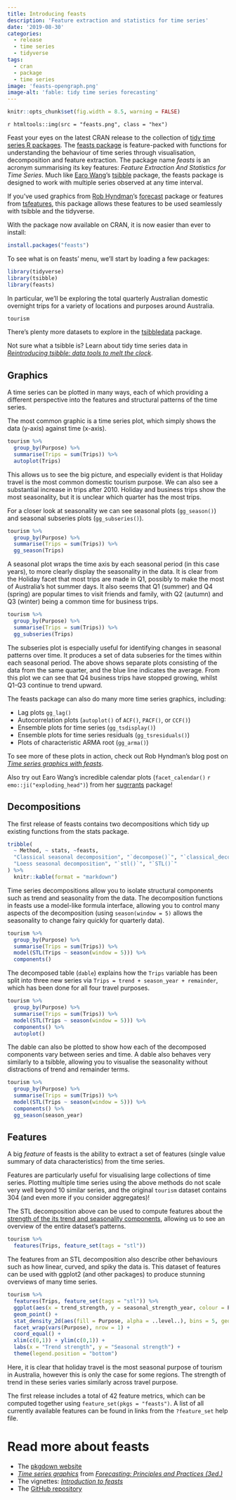 ```yaml
---
title: Introducing feasts
description: 'Feature extraction and statistics for time series'
date: '2019-08-30'
categories:
  - release
  - time series
  - tidyverse
tags:
  - cran
  - package
  - time series
image: 'feasts-opengraph.png'
image-alt: 'fable: tidy time series forecasting'
---
```


```r
knitr::opts_chunk$set(fig.width = 8.5, warning = FALSE)
```


`r htmltools::img(src = "feasts.png", class = "hex")`

Feast your eyes on the latest CRAN release to the collection of [tidy time series R packages](http://tidyverts.org/). The [feasts package](http://feasts.tidyverts.org/) is feature-packed with functions for understanding the behaviour of time series through visualisation, decomposition and feature extraction. The package name *feasts* is an acronym summarising its key features: *Feature Extraction And Statistics for Time Series*. Much like [Earo Wang](https://earo.me/)'s [tsibble](https://tsibble.tidyverts.org/) package, the feasts package is designed to work with multiple series observed at any time interval. 

If you've used graphics from [Rob Hyndman](https://robjhyndman.com/)'s [forecast](http://pkg.robjhyndman.com/forecast/) package or features from [tsfeatures](https://pkg.robjhyndman.com/tsfeatures/), this package allows these features to be used seamlessly with tsibble and the tidyverse.

With the package now available on CRAN, it is now easier than ever to install:
```r
install.packages("feasts")
```

To see what is on feasts' menu, we'll start by loading a few packages:

```r
library(tidyverse)
library(tsibble)
library(feasts)
```

In particular, we'll be exploring the total quarterly Australian domestic overnight trips for a variety of locations and purposes around Australia.
```r
tourism
```

There's plenty more datasets to explore in the [tsibbledata](/blog/tsibbledata/) package. 

Not sure what a tsibble is? Learn about tidy time series data in [*Reintroducing tsibble: data tools to melt the clock*](https://blog.earo.me/2018/12/20/reintro-tsibble/).

## Graphics

A time series can be plotted in many ways, each of which providing a different perspective into the features and structural patterns of the time series.

The most common graphic is a time series plot, which simply shows the data (y-axis) against time (x-axis).
```r
tourism %>% 
  group_by(Purpose) %>% 
  summarise(Trips = sum(Trips)) %>% 
  autoplot(Trips)
```

This allows us to see the big picture, and especially evident is that Holiday travel is the most common domestic tourism purpose. We can also see a substantial increase in trips after 2010. Holiday and business trips show the most seasonality, but it is unclear which quarter has the most trips.

For a closer look at seasonality we can see seasonal plots (`gg_season()`) and seasonal subseries plots (`gg_subseries()`).

```r
tourism %>% 
  group_by(Purpose) %>% 
  summarise(Trips = sum(Trips)) %>% 
  gg_season(Trips)
```

A seasonal plot wraps the time axis by each seasonal period (in this case years), to more clearly display the seasonality in the data. It is clear from the Holiday facet that most trips are made in Q1, possibly to make the most of Australia's hot summer days. It also seems that Q1 (summer) and Q4 (spring) are popular times to visit friends and family, with Q2 (autumn) and Q3 (winter) being a common time for business trips.

```r
tourism %>% 
  group_by(Purpose) %>% 
  summarise(Trips = sum(Trips)) %>% 
  gg_subseries(Trips)
```

The subseries plot is especially useful for identifying changes in seasonal patterns over time. It produces a set of data subseries for the times within each seasonal period. The above shows separate plots consisting of the data from the same quarter, and the blue line indicates the average. From this plot we can see that Q4 business trips have stopped growing, whilst Q1-Q3 continue to trend upward.

The feasts package can also do many more time series graphics, including:

* Lag plots `gg_lag()`
* Autocorrelation plots (`autoplot()` of `ACF()`, `PACF()`, or `CCF()`)
* Ensemble plots for time series (`gg_tsdisplay()`)
* Ensemble plots for time series residuals (`gg_tsresiduals()`)
* Plots of characteristic ARMA root (`gg_arma()`)

To see more of these plots in action, check out Rob Hyndman's blog post on [*Time series graphics with feasts*](https://robjhyndman.com/hyndsight/feasts/).

Also try out Earo Wang's incredible calendar plots (`facet_calendar()` `r emo::ji("exploding_head")`) from her [sugrrants](https://pkg.earo.me/sugrrants/) package!

## Decompositions

The first release of feasts contains two decompositions which tidy up existing functions from the stats package.

```r
tribble(
  ~ Method, ~ stats, ~feasts,
  "Classical seasonal decomposition", "`decompose()`", "`classical_decomposition()`",
  "Loess seasonal decomposition", "`stl()`", "`STL()`"
) %>% 
  knitr::kable(format = "markdown")
```

Time series decompositions allow you to isolate structural components such as trend and seasonality from the data. The decomposition functions in feasts use a model-like formula interface, allowing you to control many aspects of the decomposition (using `season(window = 5)` allows the seasonality to change fairy quickly for quarterly data).

```r
tourism %>% 
  group_by(Purpose) %>% 
  summarise(Trips = sum(Trips)) %>% 
  model(STL(Trips ~ season(window = 5))) %>% 
  components()
```

The decomposed table (`dable`) explains how the `Trips` variable has been split into three new series via `Trips = trend + season_year + remainder`, which has been done for all four travel purposes.

```r
tourism %>% 
  group_by(Purpose) %>% 
  summarise(Trips = sum(Trips)) %>% 
  model(STL(Trips ~ season(window = 5))) %>% 
  components() %>% 
  autoplot()
```

The dable can also be plotted to show how each of the decomposed components vary between series and time. A dable also behaves very similarly to a tsibble, allowing you to visualise the seasonality without distractions of trend and remainder terms.

```r
tourism %>% 
  group_by(Purpose) %>% 
  summarise(Trips = sum(Trips)) %>% 
  model(STL(Trips ~ season(window = 5))) %>%
  components() %>% 
  gg_season(season_year)
```

## Features

A big *feature* of feasts is the ability to extract a set of features (single value summary of data characteristics) from the time series.

Features are particularly useful for visualising large collections of time series. Plotting multiple time series using the above methods do not scale very well beyond 10 similar series, and the original `tourism` dataset contains 304 (and even more if you consider aggregates)!

The STL decomposition above can be used to compute features about the [strength of the its trend and seasonality components](https://otexts.com/fpp3/seasonal-strength.html), allowing us to see an overview of the entire dataset's patterns.

```r
tourism %>% 
  features(Trips, feature_set(tags = "stl"))
```

The features from an STL decomposition also describe other behaviours such as how linear, curved, and spiky the data is. This dataset of features can be used with ggplot2 (and other packages) to produce stunning overviews of many time series.

```r
tourism %>% 
  features(Trips, feature_set(tags = "stl")) %>% 
  ggplot(aes(x = trend_strength, y = seasonal_strength_year, colour = Purpose)) + 
  geom_point() + 
  stat_density_2d(aes(fill = Purpose, alpha = ..level..), bins = 5, geom = "polygon") + 
  facet_wrap(vars(Purpose), nrow = 1) +
  coord_equal() + 
  xlim(c(0,1)) + ylim(c(0,1)) + 
  labs(x = "Trend strength", y = "Seasonal strength") + 
  theme(legend.position = "bottom")
```

Here, it is clear that holiday travel is the most seasonal purpose of tourism in Australia, however this is only the case for some regions. The strength of trend in these series varies similarly across travel purpose.

The first release includes a total of 42 feature metrics, which can be computed together using `feature_set(pkgs = "feasts")`. A list of all currently available features can be found in links from the `?feature_set` help file.


# Read more about feasts

* The [pkgdown website](http://feasts.tidyverts.org/)
* [*Time series graphics*](https://otexts.com/fpp3/graphics.html) from [*Forecasting: Principles and Practices (3ed.)*](https://otexts.com/fpp3/)
* The vignettes: [*Introduction to feasts*](http://feasts.tidyverts.org/articles/feasts.html)
* The [GitHub repository](https://github.com/tidyverts/feasts/)